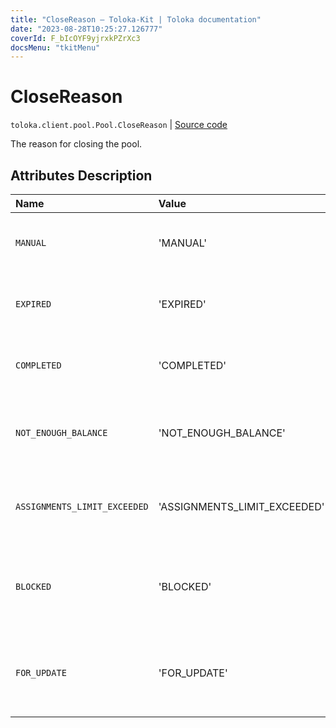 ```yaml
---
title: "CloseReason — Toloka-Kit | Toloka documentation"
date: "2023-08-28T10:25:27.126777"
coverId: F_bIcOYF9yjrxkPZrXc3
docsMenu: "tkitMenu"
---
```


# CloseReason

`toloka.client.pool.Pool.CloseReason` | [Source code](https://github.com/Toloka/toloka-kit/blob/v1.2.1/src/client/pool/__init__.py#L128)

The reason for closing the pool.

## Attributes Description

| Name | Value | Description |
| :------| :-----------| :----------| 
`MANUAL`|'MANUAL'|<p>A pool was closed by a requester.</p>
`EXPIRED`|'EXPIRED'|<p>The lifetime of the pool expired.</p>
`COMPLETED`|'COMPLETED'|<p>All tasks were completed.</p>
`NOT_ENOUGH_BALANCE`|'NOT_ENOUGH_BALANCE'|<p>There is not enough money to run the pool.</p>
`ASSIGNMENTS_LIMIT_EXCEEDED`|'ASSIGNMENTS_LIMIT_EXCEEDED'|<p>A limit of 2 million assignments is reached.</p>
`BLOCKED`|'BLOCKED'|<p>The requester's account was blocked.</p>
`FOR_UPDATE`|'FOR_UPDATE'|<p>Pool parameters are changing at the moment.</p>